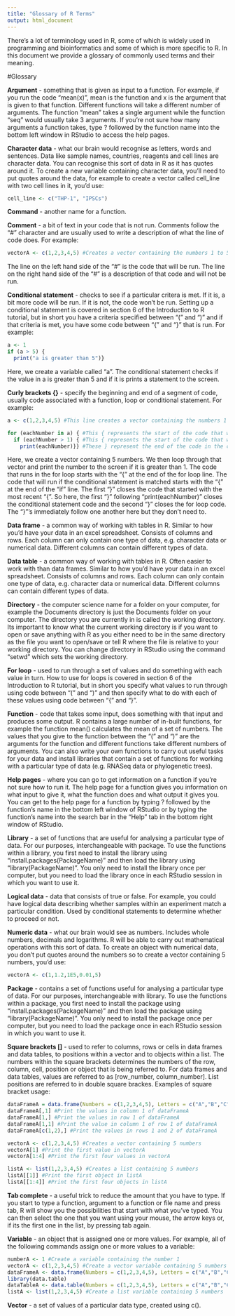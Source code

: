 ```yaml
---
title: "Glossary of R Terms"
output: html_document
---
```


There's a lot of terminology used in R, some of which is widely used in programming and bioinformatics and some of which is more specific to R. In this document we provide a glossary of commonly used terms and their meaning.

#Glossary

**Argument** - something that is given as input to a function. For example, if you run the code "mean(x)", mean is the function and x is the argument that is given to that function. Different functions will take a different number of arguments. The function "mean" takes a single argument while the function "seq" would usually take 3 arguments. If you're not sure how many arguments a function takes, type ? followed by the function name into the bottom left window in RStudio to access the help pages.

**Character data** - what our brain would recognise as letters, words and sentences. Data like sample names, countries, reagents and cell lines are character data. You can recognise this sort of data in R as it has quotes around it. To create a new variable containing character data, you'll need to put quotes around the data, for example to create a vector called cell_line with two cell lines in it, you'd use:
```r

cell_line <- c("THP-1", "IPSCs")

```

**Command** - another name for a function.

**Comment** - a bit of text in your code that is not run. Comments follow the "#" character and are usually used to write a description of what the line of code does. For example:
```r

vectorA <- c(1,2,3,4,5) #Creates a vector containing the numbers 1 to 5

```

The line on the left hand side of the "#" is the code that will be run. The line on the right hand side of the "#" is a description of that code and will not be run.

**Conditional statement** - checks to see if a particular critera is met. If it is, a bit more code will be run. If it is not, the code won't be run. Setting up a conditional statement is covered in section 6 of the Introduction to R tutorial, but in short you have a criteria specified between "(" and ")" and if that criteria is met, you have some code between "{" and "}" that is run. For example:
```r

a <- 1
if (a > 5) {
  print("a is greater than 5")}

```

Here, we create a variable called "a". The conditional statement checks if the value in a is greater than 5 and if it is prints a statement to the screen.

**Curly brackets {}** - specify the beginning and end of a segment of code, usually code associated with a function, loop or conditional statement. For example:
```r

a <- c(1,2,3,4,5) #This line creates a vector containing the numbers 1 to 5

for (eachNumber in a) { #This { represents the start of the code that will be run in the for loop
  if (eachNumber > 1) { #This { represents the start of the code that will be run if the condition in the conditional statement is matched
    print(eachNumber)}} #These } represent the end of the code in the conditional statement and for loop. The first } closes the most recently opened { (in this case the conditional statement)

```

Here, we create a vector containing 5 numbers. We then loop through that vector and print the number to the screen if it is greater than 1. The code that runs in the for loop starts with the "{" at the end of the for loop line. The code that will run if the conditional statement is matched starts with the "{" at the end of the "if" line. The first "}" closes the code that started with the most recent "{". So here, the first "}" following "print(eachNumber)" closes the conditional statement code and the second "}" closes the for loop code. The "}"'s immediately follow one another here but they don't need to.

**Data frame** - a common way of working with tables in R. Similar to how you'd have your data in an excel spreadsheet. Consists of columns and rows. Each column can only contain one type of data, e.g. character data or numerical data. Different columns can contain different types of data.

**Data table** - a common way of working with tables in R. Often easier to work with than data frames. Similar to how you'd have your data in an excel spreadsheet. Consists of columns and rows. Each column can only contain one type of data, e.g. character data or numerical data. Different columns can contain different types of data.

**Directory** - the computer science name for a folder on your computer, for example the Documents directory is just the Documents folder on your computer. The directory you are currently in is called the working directory. Its important to know what the current working directory is if you want to open or save anything with R as you either need to be in the same directory as the file you want to open/save or tell R where the file is relative to your working directory. You can change directory in RStudio using the command "setwd" which sets the working directory.

**For loop** - used to run through a set of values and do something with each value in turn. How to use for loops is covered in section 6 of the Introduction to R tutorial, but in short you specify what values to run through using code between "(" and ")" and then specify what to do with each of these values using code between "{" and "}".

**Function** - code that takes some input, does something with that input and produces some output. R contains a large number of in-built functions, for example the function mean() calculates the mean of a set of numbers. The values that you give to the function between the "(" and ")" are the arguments for the function and different functions take different numbers of arguments. You can also write your own functions to carry out useful tasks for your data and install libraries that contain a set of functions for working with a particular type of data (e.g. RNASeq data or phylogenetic trees).

**Help pages** - where you can go to get information on a function if you're not sure how to run it. The help page for a function gives you information on what input to give it, what the function does and what output it gives you. You can get to the help page for a function by typing ? followed by the function's name in the bottom left window of RStudio or by typing the function's name into the search bar in the "Help" tab in the bottom right window of RStudio.

**Library** - a set of functions that are useful for analysing a particular type of data. For our purposes, interchangeable with package. To use the functions within a library, you first need to install the library using "install.packages(PackageName)" and then load the library using "library(PackageName)". You only need to install the library once per computer, but you need to load the library once in each RStudio session in which you want to use it.

**Logical data** - data that consists of true or false. For example, you could have logical data describing whether samples within an experiment match a particular condition. Used by conditional statements to determine whether to proceed or not.

**Numeric data** - what our brain would see as numbers. Includes whole numbers, decimals and logarithms. R will be able to carry out mathematical operations with this sort of data. To create an object with numerical data, you don't put quotes around the numbers so to create a vector containing 5 numbers, you'd use:
```r

vectorA <- c(1,1.2,1E5,0.01,5)

```

**Package** - contains a set of functions useful for analysing a particular type of data. For our purposes, interchangeable with library. To use the functions within a package, you first need to install the package using "install.packages(PackageName)" and then load the package using "library(PackageName)". You only need to install the package once per computer, but you need to load the package once in each RStudio session in which you want to use it.

**Square brackets []** - used to refer to columns, rows or cells in data frames and data tables, to positions within a vector and to objects within a list. The numbers within the square brackets determines the numbers of the row, column, cell, position or object that is being referred to. For data frames and data tables, values are referred to as [row_number, column_number]. List positions are referred to in double square brackes. Examples of square bracket usage:
```r

dataFrameA = data.frame(Numbers = c(1,2,3,4,5), Letters = c("A","B","C","D","E")) #Creates a data frame containing 5 numbers and 5 letters
dataFrameA[,1] #Print the values in column 1 of dataFrameA
dataFrameA[1,] #Print the values in row 1 of dataFrameA
dataFrameA[1,1] #Print the value in column 1 of row 1 of dataFrameA
dataFrameA[c(1,2),] #Print the values in rows 1 and 2 of dataFrameA

vectorA <- c(1,2,3,4,5) #Creates a vector containing 5 numbers
vectorA[1] #Print the first value in vectorA
vectorA[1:4] #Print the first four values in vectorA

listA <- list(1,2,3,4,5) #Creates a list containing 5 numbers
listA[[1]] #Print the first object in listA
listA[[1:4]] #Print the first four objects in listA
```

**Tab complete** - a useful trick to reduce the amount that you have to type. If you start to type a function, argument to a function or file name and press tab, R will show you the possibilities that start with what you've typed. You can then select the one that you want using your mouse, the arrow keys or, if its the first one in the list, by pressing tab again.

**Variable** - an object that is assigned one or more values. For example, all of the following commands assign one or more values to a variable:
```r

numberA <- 1 #Create a variable containing the number 1
vectorA <- c(1,2,3,4,5) #Create a vector variable containing 5 numbers
dataFrameA <- data.frame(Numbers = c(1,2,3,4,5), Letters = c("A","B","C","D","E")) #Create a data frame variable containing 2 columns and 5 rows
library(data.table)
dataTableA <- data.table(Numbers = c(1,2,3,4,5), Letters = c("A","B","C","D","E")) #Create a data table variable containing 2 columns and 5 rows
listA <- list(1,2,3,4,5) #Create a list variable containing 5 numbers

```

**Vector** - a set of values of a particular data type, created using c().